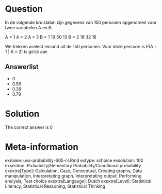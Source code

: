 Question
========

In de volgende kruistabel zijn gegevens van 150 personen opgenomen voor twee variabelen A en B.

A = 1 A = 2 A = 3
B = 1 19 50 13
B = 2 18 32 18

We trekken aselect iemand uit de 150 personen. Voor deze persoon is P(A = 1 | A = 2) is gelijk aan 

Answerlist
----------
* 0
* 0.56
* 0.38
* 0.79

Solution
========

The correct answer is  0 

Meta-information
================
exname: uva-probability-605-nl.Rmd 
extype: schoice 
exsolution: 100 
exsection: Probability/Elementary Probability/Conditional probability
exextra[Type]: Calculation, Case, Conceptual, Creating graphs, Data manipulation, Interpretating graph, Interpretating output, Performing analysis, Test choice 
exextra[Langauge]: Dutch 
exextra[Level]: Statistical Literacy, Statistical Reasoning, Statistical Thinking 
